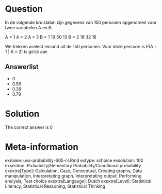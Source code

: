 Question
========

In de volgende kruistabel zijn gegevens van 150 personen opgenomen voor twee variabelen A en B.

A = 1 A = 2 A = 3
B = 1 19 50 13
B = 2 18 32 18

We trekken aselect iemand uit de 150 personen. Voor deze persoon is P(A = 1 | A = 2) is gelijk aan 

Answerlist
----------
* 0
* 0.56
* 0.38
* 0.79

Solution
========

The correct answer is  0 

Meta-information
================
exname: uva-probability-605-nl.Rmd 
extype: schoice 
exsolution: 100 
exsection: Probability/Elementary Probability/Conditional probability
exextra[Type]: Calculation, Case, Conceptual, Creating graphs, Data manipulation, Interpretating graph, Interpretating output, Performing analysis, Test choice 
exextra[Langauge]: Dutch 
exextra[Level]: Statistical Literacy, Statistical Reasoning, Statistical Thinking 
